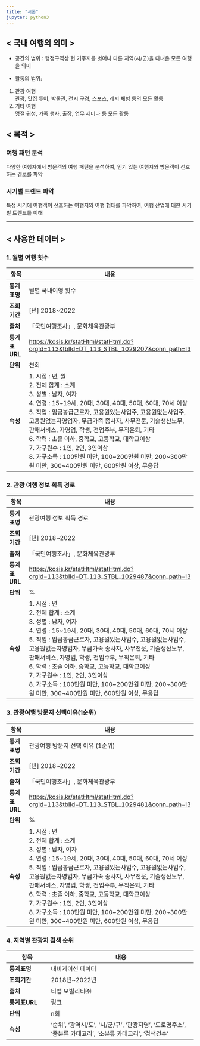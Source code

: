 ```yaml
---
title: "서론"
jupyter: python3
---
```


## \< 국내 여행의 의미 \>

-   공간의 범위 : 행정구역상 현 거주지를 벗어나 다른 지역(시/군)을 다녀온 모든 여행을 의미

-   활동의 범위:

1.  관광 여행\
    관광, 맛집 투어, 박물관, 전시 구경, 스포츠, 레저 체험 등의 모든 활동
2.  기타 여행\
    명절 귀성, 가족 행사, 출장, 업무 세미나 등 모든 활동

## \< 목적 \>

### 여행 패턴 분석

다양한 여행지에서 방문객의 여행 패턴을 분석하여, 인기 있는 여행지와 방문객이 선호하는 경로를 파악

### 시기별 트렌드 파악

특정 시기에 여행객이 선호하는 여행지와 여행 형태를 파악하여, 여행 산업에 대한 시기별 트렌드를 이해

------------------------------------------------------------------------

## \< 사용한 데이터 \>

### 1. 월별 여행 횟수

| **항목**      | **내용**                                                                                                                                                                                                                                                                                                                                                                                                                                                                                                                            |
|-----------------|-------------------------------------------------------|
| **통계표명**  | 월별 국내여행 횟수                                                                                                                                                                                                                                                                                                                                                                                                                                                                                                                  |
| **조회기간**  | \[년\] 2018\~2022                                                                                                                                                                                                                                                                                                                                                                                                                                                                                                                   |
| **출처**      | 「국민여행조사」, 문화체육관광부                                                                                                                                                                                                                                                                                                                                                                                                                                                                                                    |
| **통계표URL** | <https://kosis.kr/statHtml/statHtml.do?orgId=113&tblId=DT_113_STBL_1029207&conn_path=I3>                                                                                                                                                                                                                                                                                                                                                                                                                                            |
| **단위**      | 천회                                                                                                                                                                                                                                                                                                                                                                                                                                                                                                                                |
| **속성**      | 1\. 시점 : 년, 월 <br> 2. 전체 합계 : 소계 <br> 3. 성별 : 남자, 여자 <br> 4. 연령 : 15\~19세, 20대, 30대, 40대, 50대, 60대, 70세 이상 <br> 5. 직업 : 임금봉급근로자, 고용원있는사업주, 고용원없는사업주, 고용원없는자영업자, 무급가족 종사자, 사무전문, 기술생산노무, 판매서비스, 자영업, 학생, 전업주부, 무직은퇴, 기타 <br> 6. 학력 : 초졸 이하, 중학교, 고등학교, 대학교이상 <br> 7. 가구원수 : 1인, 2인, 3인이상 <br> 8. 가구소득 : 100만원 미만, 100\~200만원 미만, 200\~300만원 미만, 300\~400만원 미만, 600만원 이상, 무응답 |

### 2. 관광 여행 정보 획득 경로

| **항목**      | **내용**                                                                                                                                                                                                                                                                                                                                                                                                                                                                                                                        |
|-----------------|-------------------------------------------------------|
| **통계표명**  | 관광여행 정보 획득 경로                                                                                                                                                                                                                                                                                                                                                                                                                                                                                                         |
| **조회기간**  | \[년\] 2018\~2022                                                                                                                                                                                                                                                                                                                                                                                                                                                                                                               |
| **출처**      | 「국민여행조사」, 문화체육관광부                                                                                                                                                                                                                                                                                                                                                                                                                                                                                                |
| **통계표URL** | <https://kosis.kr/statHtml/statHtml.do?orgId=113&tblId=DT_113_STBL_1029487&conn_path=I3>                                                                                                                                                                                                                                                                                                                                                                                                                                        |
| **단위**      | \%                                                                                                                                                                                                                                                                                                                                                                                                                                                                                                                              |
| **속성**      | 1\. 시점 : 년 <br> 2. 전체 합계 : 소계 <br> 3. 성별 : 남자, 여자 <br> 4. 연령 : 15\~19세, 20대, 30대, 40대, 50대, 60대, 70세 이상 <br> 5. 직업 : 임금봉급근로자, 고용원있는사업주, 고용원없는사업주, 고용원없는자영업자, 무급가족 종사자, 사무전문, 기술생산노무, 판매서비스, 자영업, 학생, 전업주부, 무직은퇴, 기타 <br> 6. 학력 : 초졸 이하, 중학교, 고등학교, 대학교이상 <br> 7. 가구원수 : 1인, 2인, 3인이상 <br> 8. 가구소득 : 100만원 미만, 100\~200만원 미만, 200\~300만원 미만, 300\~400만원 미만, 600만원 이상, 무응답 |

### 3. 관광여행 방문지 선택이유(1순위)

| **항목**      | **내용**                                                                                                                                                                                                                                                                                                                                                                                                                                                                                                                        |
|-----------------|-------------------------------------------------------|
| **통계표명**  | 관광여행 방문지 선택 이유 (1순위)                                                                                                                                                                                                                                                                                                                                                                                                                                                                                               |
| **조회기간**  | \[년\] 2018\~2022                                                                                                                                                                                                                                                                                                                                                                                                                                                                                                               |
| **출처**      | 「국민여행조사」, 문화체육관광부                                                                                                                                                                                                                                                                                                                                                                                                                                                                                                |
| **통계표URL** | <https://kosis.kr/statHtml/statHtml.do?orgId=113&tblId=DT_113_STBL_1029481&conn_path=I3>                                                                                                                                                                                                                                                                                                                                                                                                                                        |
| **단위**      | \%                                                                                                                                                                                                                                                                                                                                                                                                                                                                                                                              |
| **속성**      | 1\. 시점 : 년 <br> 2. 전체 합계 : 소계 <br> 3. 성별 : 남자, 여자 <br> 4. 연령 : 15\~19세, 20대, 30대, 40대, 50대, 60대, 70세 이상 <br> 5. 직업 : 임금봉급근로자, 고용원있는사업주, 고용원없는사업주, 고용원없는자영업자, 무급가족 종사자, 사무전문, 기술생산노무, 판매서비스, 자영업, 학생, 전업주부, 무직은퇴, 기타 <br> 6. 학력 : 초졸 이하, 중학교, 고등학교, 대학교이상 <br> 7. 가구원수 : 1인, 2인, 3인이상 <br> 8. 가구소득 : 100만원 미만, 100\~200만원 미만, 200\~300만원 미만, 300\~400만원 미만, 600만원 이상, 무응답 |

### 4. 지역별 관광지 검색 순위

| **항목**          | **내용**                                                         |
|-------------------|------------------------------------------------------------------|
| **통계표명**      | 내비게이션 데이터                                                |
| **조회기간**      | 2018년~2022년                                                    |
| **출처**          | 티맵 모빌리티㈜                                                  |
| **통계표URL**     | [링크](#)                                                        |
| **단위**          | n회                                                              |
| **속성**          | '순위', '광역시/도', '시/군/구', '관광지명', '도로명주소', '중분류 카테고리', '소분류 카테고리', '검색건수' |
